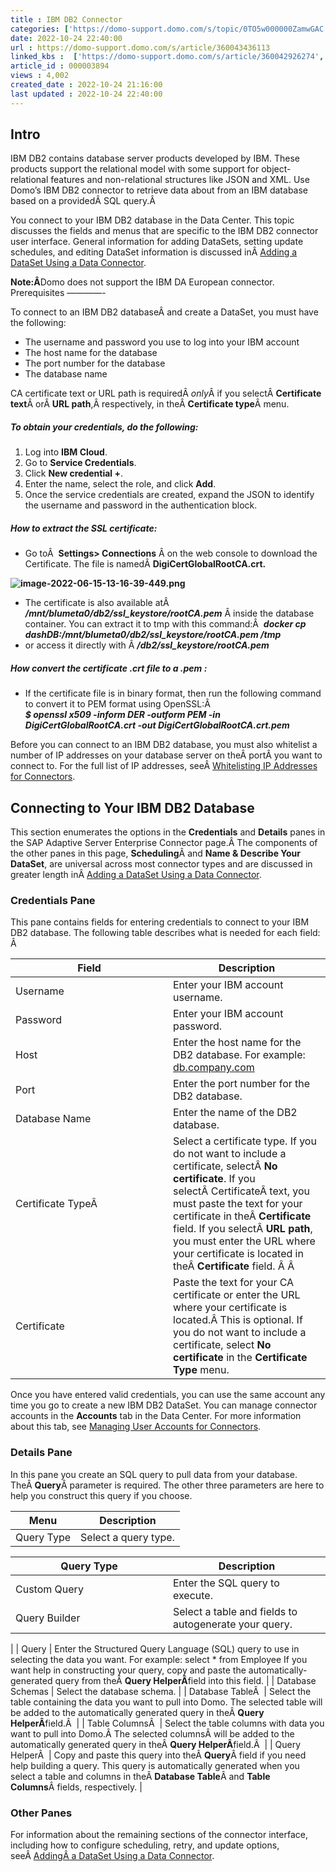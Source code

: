 ```yaml
---
title : IBM DB2 Connector
categories: ['https://domo-support.domo.com/s/topic/0TO5w000000ZamwGAC']
date: 2022-10-24 22:40:00
url : https://domo-support.domo.com/s/article/360043436113
linked_kbs :  ['https://domo-support.domo.com/s/article/360042926274', 'https://domo-support.domo.com/s/knowledge-base', 'https://domo-support.domo.com/s/article/360042925494', 'https://domo-support.domo.com/s/article/360043429953', 'https://domo-support.domo.com/s/article/360042926054', 'https://domo-support.domo.com/s/article/360043436113', 'https://domo-support.domo.com/s/article/360043429933', 'https://domo-support.domo.com/s/article/360043429693', 'https://domo-support.domo.com/s/topic/0TO5w000000ZamwGAC', 'https://domo-support.domo.com/s/article/360043630093', 'https://domo-support.domo.com/s/article/360043429913']
article_id : 000003894
views : 4,002
created_date : 2022-10-24 21:16:00
last updated : 2022-10-24 22:40:00
---
```




Intro
-----


IBM DB2 contains database server products developed by IBM. These products support the relational model with some support for object-relational features and non-relational structures like JSON and XML. Use Domo's IBM DB2 connector to retrieve data about from an IBM database based on a providedÂ SQL query.Â 


You connect to your IBM DB2 database in the Data Center. This topic discusses the fields and menus that are specific to the IBM DB2 connector user interface. General information for adding DataSets, setting update schedules, and editing DataSet information is discussed inÂ [Adding a DataSet Using a Data Connector](..\adding_a_dataset_using_a_connector\index.md).


**Note:Â**Domo does not support the IBM DA European connector.
Prerequisites
-------------


To connect to an IBM DB2 databaseÂ and create a DataSet, you must have the following:



* The username and password you use to log into your IBM account
* The host name for the database
* The port number for the database
* The database name


CA certificate text or URL path is requiredÂ *only*Â if you selectÂ **Certificate text**Â orÂ **URL path**,Â respectively, in theÂ **Certificate type**Â menu.


##### **To obtain your credentials, do the following:**


1. Log into **IBM Cloud**.
2. Go to **Service Credentials**.
3. Click **New credential +**.
4. Enter the name, select the role, and click **Add**.
5. Once the service credentials are created, expand the JSON to identify the username and password in the authentication block.


##### **How to extract the SSL certificate:**



* Go toÂ   **Settings> Connections**  Â on the web console to download the Certificate. The file is namedÂ **DigiCertGlobalRootCA.crt.**


**![image-2022-06-15-13-16-39-449.png](image-2022-06-15-13-16-39-449.png)**



* The certificate is also available atÂ   ***/mnt/blumeta0/db2/ssl\_keystore/rootCA.pem***  Â inside the database container. You can extract it to tmp with this command:Â   ***docker cp dashDB:/mnt/blumeta0/db2/ssl\_keystore/rootCA.pem /tmp***
* or access it directly with Â ***<host volume>/db2/ssl\_keystore/rootCA.pem***


##### **How convert the certificate .crt file to a .pem :**



* If the certificate file is in binary format, then run the following command to convert it to PEM format using OpenSSL:Â   
 ***$ openssl x509 -inform DER -outform PEM -in DigiCertGlobalRootCA.crt -out DigiCertGlobalRootCA.crt.pem***


Before you can connect to an IBM DB2 database, you must also whitelist a number of IP addresses on your database server on theÂ portÂ you want to connect to. For the full list of IP addresses, seeÂ [Whitelisting IP Addresses for Connectors](..\allowlisting_ip_addresses_for_connectors__federated_adapters\index.html "Whitelisting IP Addresses for Connectors").


Connecting to Your IBM DB2 Database
-----------------------------------


This section enumerates the options in the **Credentials** and **Details** panes in the SAP Adaptive Server Enterprise Connector page.Â The components of the other panes in this page, **Scheduling**Â and **Name & Describe Your DataSet**, are universal across most connector types and are discussed in greater length inÂ [Adding a DataSet Using a Data Connector](..\adding_a_dataset_using_a_connector\index.md "Adding a DataSet Using a Data Connector").


### Credentials Pane


This pane contains fields for entering credentials to connect to your IBM DB2 database. The following table describes what is needed for each field: Â 




| Field | Description |
| --- | --- |
| Username | Enter your IBM account username. |
| Password | Enter your IBM account password. |
| Host | Enter the host name for the DB2 database. For example: [db.company.com](http://db.company.com) |
| Port | Enter the port number for the DB2 database. |
| Database Name | Enter the name of the DB2 database. |
| Certificate TypeÂ  | Select a certificate type. If you do not want to include a certificate, selectÂ **No certificate**. If you selectÂ CertificateÂ text, you must paste the text for your certificate in theÂ **Certificate** field. If you selectÂ **URL path**, you must enter the URL where your certificate is located in theÂ **Certificate** field. Â Â  |
| Certificate | Paste the text for your CA certificate or enter the URL where your certificate is located.Â This is optional. If you do not want to include a certificate, select **No certificate** in the **Certificate Type** menu. |


Once you have entered valid credentials, you can use the same account any time you go to create a new IBM DB2 DataSet. You can manage connector accounts in the **Accounts** tab in the Data Center. For more information about this tab, see [Managing User Accounts for Connectors](..\managing_user_accounts_for_connectors\index.html "Managing User Accounts for Connectors").


### Details Pane


In this pane you create an SQL query to pull data from your database. TheÂ **Query**Â parameter is required. The other three parameters are here to help you construct this query if you choose.




| Menu | Description |
| --- | --- |
| Query Type | Select a query type.

| Query Type | Description |
| --- | --- |
| Custom Query | Enter the SQL query to execute. |
| Query Builder | Select a table and fields to autogenerate your query. |

 |
| Query | Enter the Structured Query Language (SQL) query to use in selecting the data you want. For example:
select \* from Employee
If you want help in constructing your query, copy and paste the automatically-generated query from theÂ **Query HelperÂ**field into this field. |
| Database Schemas | Select the database schema. |
| Database TableÂ  | Select the table containing the data you want to pull into Domo. The selected table will be added to the automatically generated query in theÂ **Query HelperÂ**field.Â  |
| Table ColumnsÂ  | Select the table columns with data you want to pull into Domo.Â The selected columnsÂ will be added to the automatically generated query in theÂ **Query HelperÂ**field.Â  |
| Query HelperÂ  | Copy and paste this query into theÂ **Query**Â field if you need help building a query. This query is automatically generated when you select a table and columns in theÂ **Database Table**Â and **Table Columns**Â fields, respectively. |


### Other Panes


For information about the remaining sections of the connector interface, including how to configure scheduling, retry, and update options, seeÂ [AddingÂ a DataSet Using a Data Connector](..\adding_a_dataset_using_a_connector\index.md).
